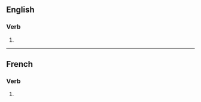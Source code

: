 {{also|crucifiés}}

==English==

===Verb===
{{head|en|verb form}}

# {{en-third-person singular of|crucify}}

----

==French==

===Verb===
{{head|fr|verb form}}

# {{inflection of|fr|crucifier||2|s|pres|ind//sub}}